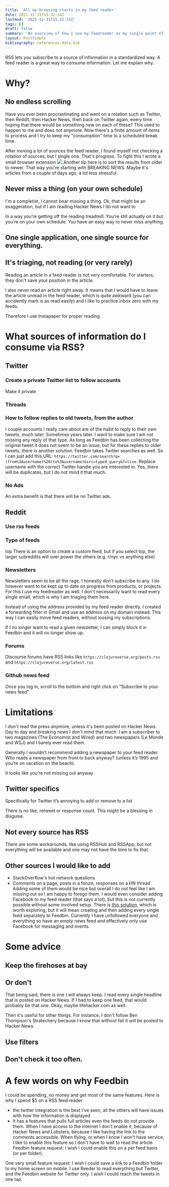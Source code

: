 ```yaml
---
title: 'All my browsing starts in my feed reader'
date: 2021-12-31T15:32:14Z
lastmod: '2021-12-31T15:32:14Z'
tags: []
draft: false
summary: 'An overview of how I use my feedreader as my single point of entry of any reading and browsing'
layout: PostSimple
bibliography: references-data.bib
---
```


RSS lets you subscribe to a source of information in a standardized way. A feed reader is a great way to consume information. Let me explain why.

# Why?

## No endless scrolling

Have you ever been procrastinating and went on a rotation such as Twitter, then Reddit, then Hacker News, then back on Twitter again, every time hoping that there would be something new on each of these? This used to happen to me and does not anymore. Now there's a finite amount of items to process and I try to keep my "consumption" time to a scheduled break time.

After moving a lot of sources the feed reader, I found myself not checking a rotation of sources, but I single one. That's progress. To fight this I wrote a small browser extension
![](https://addons.cdn.mozilla.net/user-media/previews/full/253/253094.png?modified=1614909701)
Another tip here is to sort the results from older to newer. That way you're starting with BREAKING NEWS. Maybe it's articles from a couple of days ago, a lot less stressful.

## Never miss a thing (on your own schedule)

I'm a completist, I cannot bear missing a thing. Ok, that might be an exaggeration, but if I am reading Hacker News I do not want to

In a way you’re getting off the reading treadmill. You’re still actually on it but you’re on your own schedule. You have an easy way to never miss anything.

## One single application, one single source for everything.

## It's triaging, not reading (or very rarely)

Reading an article in a feed reader is not very comfortable. For starters, they don't save your position in the article.

I also never read an article right away. It means that I would have to leave the article unread in the feed reader, which is quite awkward (you can accidently mark is as read easily) and I like to practice inbox zero with my feeds.

Therefore I use Instapaper for proper reading.

# What sources of information do I consume via RSS?

## Twitter

### Create a private Twitter list to follow accounts

Make it private

### Threads

### How to follow replies to old tweets, from the author

I couple accounts I really care about are of the habit to reply to their own tweets, much later. Sometimes years later. I want to make sure I am not missing any reply of that type. As long as Feedbin has been collecting the original tweet it does not seem to be an issue, but for these replies to older tweets, there is another solution. Feedbin takes Twitter searches as well. So I can just add this URL: `https://twitter.com/search?q=(from%3Ausername)%20(to%3Ausername)&src=typed_query&f=live`. Replace username with the correct Twitter handle you are interested in. Yes, there will be duplicates, but I do not mind it that much.

### No Ads

An extra benefit is that there will be no Twitter ads.

## Reddit

### Use rss feeds

### Type of feeds

top
There is an option to create a custom feed, but if you select top, the larger subreddits will over power the others (e.g. r/nyc vs anything else)

### Newsletters

Newsletters seem to be all the rage. I honestly don't subscribe to any. I do however want to be kept up to date on progress from products, or projects. For this I use my feedreader as well. I don't necessarily want to read every single email, which is why I am triaging them here.

Instead of using the address provided by my feed reader directly, I created a forwarding filter in Gmail and use an address on my domain instead. This way I can easily move feed readers, without loosing my subscriptions.

If I no longer want to read a given newsletter, I can simply block it in Feedbin and it will no longer show up.

### Forums

Discourse forums have RSS links like `https://clojureverse.org/posts.rss` and `https://clojureverse.org/latest.rss`

### Github news feed

Once you log in, scroll to the bottom and right click on "Subscribe to your news feed"

# Limitations

I don't read the press anymore, unless it's been posted on Hacker News. Day to day and breaking news I don't mind that much. I am a subscriber to two magazines (The Economist and Wired) and two newspapers (Le Monde and WSJ) and I barely ever read them.

Generally I wouldn’t recommend adding a newspaper to your feed reader. Who reads a newspaper from front to back anyway? (unless it’s 1995 and you’re on vacation on the beach).

It looks like you’re not missing out anyway.

## Twitter specifics

Specifically for Twitter it’s annoying to add or remove to a list

There is no like, retweet or response count. This might be a blessing in disguise.

## Not every source has RSS

There are some workarounds, like using RSSHub and RSSApp, but not everything will be available and one may not have the time to fix that.

## Other sources I would like to add

- StackOverflow's hot network questions
- Comments on a page, posts in a forum, responses on a HN thread
  Adding some of them would be nice but overall I do not feel like I am missing out so I am happy to forego them.
  I would even consider adding Facebook to my feed reader (that says a lot), but this is not currently possible without some involved setup. There is [this solution](https://github.com/usefulparadigm/pagefeed), which is worth exploring, but it will mean creating and then adding every single feed separately to Feedbin. Currently I have unfollowed everyone and everything so have an empty news feed and effectively only use Facebook for messaging and events.

# Some advice

## Keep the firehoses at bay

## Or don't

That being said, there is one I will always keep. I read every single headline that is posted on Hacker News. If I had to keep one feed, that would probably be that one. Okay, maybe lifehacker.com as well.

Then it's useful for other things. For instance, I don't follow Ben Thompson's Stratechery because I know that without fail it will be posted to Hacker News.

## Use filters

## Don't check it too often.

# A few words on why Feedbin

I could be spending, no money and get most of the same features. Here is why I spend $5 on a RSS feed reader

- the twitter integration is the best I've seen, all the others will have issues with how the information is displayed
- It has a features that pulls full articles even the feeds do not provide them. When I have access to the internet I don't enable it, because of Hacker News and Lobsters, because I like having the link to the comments accessible. When flying, or when I know I won't have service, I like to enable this feature so I don't have to wait to read the article. Feedbin feature request: I wish I could enable this on a per feed basis (or per folder).

One very small feature request: I wish I could save a link to a Feedbin folder to my home screen on mobile. I use Reeder to read everything but Twitter, and the Feedbin website for Twitter only. I wish I could reach the tweets in one tap.
